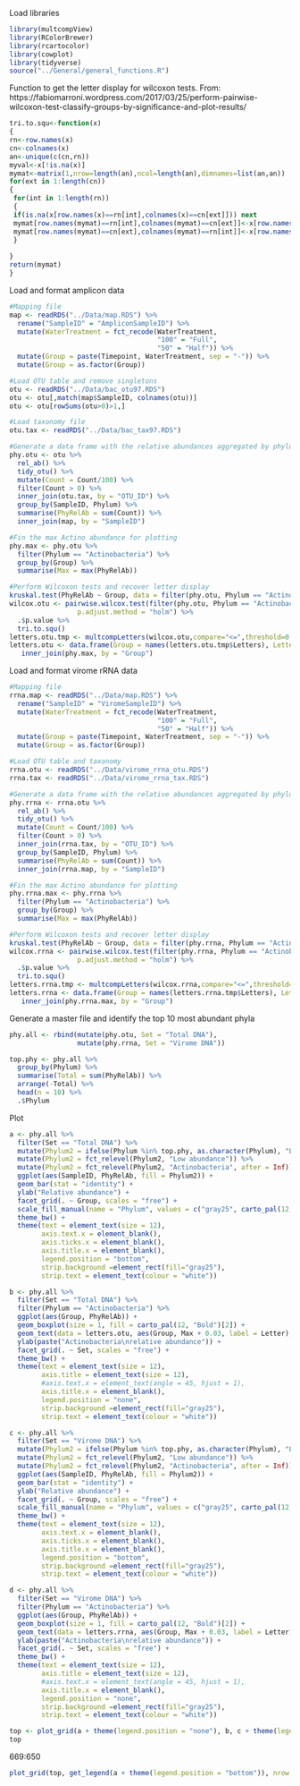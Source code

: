 Load libraries
```r
library(multcompView)
library(RColorBrewer)
library(rcartocolor)
library(cowplot)
library(tidyverse)
source("../General/general_functions.R")
```
Function to get the letter display for wilcoxon tests. 
From: https://fabiomarroni.wordpress.com/2017/03/25/perform-pairwise-wilcoxon-test-classify-groups-by-significance-and-plot-results/
```r
tri.to.squ<-function(x)
{
rn<-row.names(x)
cn<-colnames(x)
an<-unique(c(cn,rn))
myval<-x[!is.na(x)]
mymat<-matrix(1,nrow=length(an),ncol=length(an),dimnames=list(an,an))
for(ext in 1:length(cn))
{
 for(int in 1:length(rn))
 {
 if(is.na(x[row.names(x)==rn[int],colnames(x)==cn[ext]])) next
 mymat[row.names(mymat)==rn[int],colnames(mymat)==cn[ext]]<-x[row.names(x)==rn[int],colnames(x)==cn[ext]]
 mymat[row.names(mymat)==cn[ext],colnames(mymat)==rn[int]]<-x[row.names(x)==rn[int],colnames(x)==cn[ext]]
 }
  
}
return(mymat)
}
```

Load and format amplicon data
```r
#Mapping file
map <- readRDS("../Data/map.RDS") %>% 
  rename("SampleID" = "AmpliconSampleID") %>% 
  mutate(WaterTreatment = fct_recode(WaterTreatment,
                                     "100" = "Full",
                                     "50" = "Half")) %>% 
  mutate(Group = paste(Timepoint, WaterTreatment, sep = "-")) %>% 
  mutate(Group = as.factor(Group))

#Load OTU table and remove singletons
otu <- readRDS("../Data/bac_otu97.RDS")
otu <- otu[,match(map$SampleID, colnames(otu))]
otu <- otu[rowSums(otu>0)>1,]

#Load taxonomy file 
otu.tax <- readRDS("../Data/bac_tax97.RDS") 

#Generate a data frame with the relative abundances aggregated by phylum
phy.otu <- otu %>% 
  rel_ab() %>% 
  tidy_otu() %>% 
  mutate(Count = Count/100) %>% 
  filter(Count > 0) %>% 
  inner_join(otu.tax, by = "OTU_ID") %>% 
  group_by(SampleID, Phylum) %>% 
  summarise(PhyRelAb = sum(Count)) %>% 
  inner_join(map, by = "SampleID") 

#Fin the max Actino abundance for plotting
phy.max <- phy.otu %>% 
  filter(Phylum == "Actinobacteria") %>% 
  group_by(Group) %>% 
  summarise(Max = max(PhyRelAb))

#Perform Wilcoxon tests and recover letter display
kruskal.test(PhyRelAb ~ Group, data = filter(phy.otu, Phylum == "Actinobacteria"))
wilcox.otu <- pairwise.wilcox.test(filter(phy.otu, Phylum == "Actinobacteria")$PhyRelAb, filter(phy.otu, Phylum == "Actinobacteria")$Group,
                 p.adjust.method = "holm") %>% 
  .$p.value %>% 
  tri.to.squ()
letters.otu.tmp <- multcompLetters(wilcox.otu,compare="<=",threshold=0.05,Letters=letters)
letters.otu <- data.frame(Group = names(letters.otu.tmp$Letters), Letter = letters.otu.tmp$Letters) %>% 
   inner_join(phy.max, by = "Group")
```

Load and format virome rRNA data
```r
#Mapping file
rrna.map <- readRDS("../Data/map.RDS") %>% 
  rename("SampleID" = "ViromeSampleID") %>% 
  mutate(WaterTreatment = fct_recode(WaterTreatment,
                                     "100" = "Full",
                                     "50" = "Half")) %>% 
  mutate(Group = paste(Timepoint, WaterTreatment, sep = "-")) %>% 
  mutate(Group = as.factor(Group))

#Load OTU table and taxonomy
rrna.otu <- readRDS("../Data/virome_rrna_otu.RDS")
rrna.tax <- readRDS("../Data/virome_rrna_tax.RDS")

#Generate a data frame with the relative abundances aggregated by phylum
phy.rrna <- rrna.otu %>% 
  rel_ab() %>% 
  tidy_otu() %>% 
  mutate(Count = Count/100) %>% 
  filter(Count > 0) %>% 
  inner_join(rrna.tax, by = "OTU_ID") %>% 
  group_by(SampleID, Phylum) %>% 
  summarise(PhyRelAb = sum(Count)) %>% 
  inner_join(rrna.map, by = "SampleID") 

#Fin the max Actino abundance for plotting
phy.rrna.max <- phy.rrna %>% 
  filter(Phylum == "Actinobacteria") %>% 
  group_by(Group) %>% 
  summarise(Max = max(PhyRelAb))

#Perform Wilcoxon tests and recover letter display
kruskal.test(PhyRelAb ~ Group, data = filter(phy.rrna, Phylum == "Actinobacteria"))
wilcox.rrna <- pairwise.wilcox.test(filter(phy.rrna, Phylum == "Actinobacteria")$PhyRelAb, filter(phy.rrna, Phylum == "Actinobacteria")$Group,
                 p.adjust.method = "holm") %>% 
  .$p.value %>% 
  tri.to.squ()
letters.rrna.tmp <- multcompLetters(wilcox.rrna,compare="<=",threshold=0.05,Letters=letters)
letters.rrna <- data.frame(Group = names(letters.rrna.tmp$Letters), Letter = letters.rrna.tmp$Letters) %>% 
   inner_join(phy.rrna.max, by = "Group")
```
Generate a master file and identify the top 10 most abundant phyla
```r
phy.all <- rbind(mutate(phy.otu, Set = "Total DNA"),
                 mutate(phy.rrna, Set = "Virome DNA")) 

top.phy <- phy.all %>% 
  group_by(Phylum) %>% 
  summarise(Total = sum(PhyRelAb)) %>% 
  arrange(-Total) %>% 
  head(n = 10) %>% 
  .$Phylum
```

Plot
```r
a <- phy.all %>% 
  filter(Set == "Total DNA") %>% 
  mutate(Phylum2 = ifelse(Phylum %in% top.phy, as.character(Phylum), "Low abundance")) %>% 
  mutate(Phylum2 = fct_relevel(Phylum2, "Low abundance")) %>% 
  mutate(Phylum2 = fct_relevel(Phylum2, "Actinobacteria", after = Inf)) %>% 
  ggplot(aes(SampleID, PhyRelAb, fill = Phylum2)) +
  geom_bar(stat = "identity") +
  ylab("Relative abundance") +
  facet_grid(. ~ Group, scales = "free") +
  scale_fill_manual(name = "Phylum", values = c("gray25", carto_pal(12, "Bold")[11:1])) +
  theme_bw() +
  theme(text = element_text(size = 12),
        axis.text.x = element_blank(),
        axis.ticks.x = element_blank(),
        axis.title.x = element_blank(),
        legend.position = "bottom",
        strip.background =element_rect(fill="gray25"),
        strip.text = element_text(colour = "white"))

b <- phy.all %>% 
  filter(Set == "Total DNA") %>% 
  filter(Phylum == "Actinobacteria") %>% 
  ggplot(aes(Group, PhyRelAb)) +
  geom_boxplot(size = 1, fill = carto_pal(12, "Bold")[2]) +
  geom_text(data = letters.otu, aes(Group, Max + 0.03, label = Letter), size = 4) +
  ylab(paste("Actinobacteria\nrelative abundance")) +
  facet_grid(. ~ Set, scales = "free") +
  theme_bw() +
  theme(text = element_text(size = 12),
        axis.title = element_text(size = 12),
        #axis.text.x = element_text(angle = 45, hjust = 1),
        axis.title.x = element_blank(),
        legend.position = "none",
        strip.background =element_rect(fill="gray25"),
        strip.text = element_text(colour = "white"))

c <- phy.all %>% 
  filter(Set == "Virome DNA") %>% 
  mutate(Phylum2 = ifelse(Phylum %in% top.phy, as.character(Phylum), "Low abundance")) %>% 
  mutate(Phylum2 = fct_relevel(Phylum2, "Low abundance")) %>% 
  mutate(Phylum2 = fct_relevel(Phylum2, "Actinobacteria", after = Inf)) %>% 
  ggplot(aes(SampleID, PhyRelAb, fill = Phylum2)) +
  geom_bar(stat = "identity") +
  ylab("Relative abundance") +
  facet_grid(. ~ Group, scales = "free") +
  scale_fill_manual(name = "Phylum", values = c("gray25", carto_pal(12, "Bold")[11:1])) +
  theme_bw() +
  theme(text = element_text(size = 12),
        axis.text.x = element_blank(),
        axis.ticks.x = element_blank(),
        axis.title.x = element_blank(),
        legend.position = "bottom",
        strip.background =element_rect(fill="gray25"),
        strip.text = element_text(colour = "white"))

d <- phy.all %>% 
  filter(Set == "Virome DNA") %>% 
  filter(Phylum == "Actinobacteria") %>% 
  ggplot(aes(Group, PhyRelAb)) +
  geom_boxplot(size = 1, fill = carto_pal(12, "Bold")[2]) +
  geom_text(data = letters.rrna, aes(Group, Max + 0.03, label = Letter), size = 4) +
  ylab(paste("Actinobacteria\nrelative abundance")) +
  facet_grid(. ~ Set, scales = "free") +
  theme_bw() +
  theme(text = element_text(size = 12),
        axis.title = element_text(size = 12),
        #axis.text.x = element_text(angle = 45, hjust = 1),
        axis.title.x = element_blank(),
        legend.position = "none",
        strip.background =element_rect(fill="gray25"),
        strip.text = element_text(colour = "white"))

top <- plot_grid(a + theme(legend.position = "none"), b, c + theme(legend.position = "none"), d, align = "h", axis = "tb", labels = c("a", "b", "c", "d"), label_size = 15, rel_widths = c(3,2))
top
```

669:650
```r
plot_grid(top, get_legend(a + theme(legend.position = "bottom")), nrow = 2, rel_heights = c(4,1))
```

